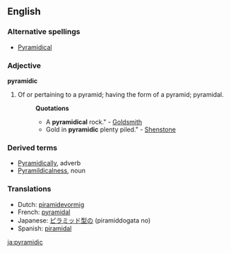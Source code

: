 ==English==

===Alternative spellings===
* [[Pyramidical]]

===Adjective===
'''pyramidic'''

# Of or pertaining to a pyramid; having the form of a pyramid; pyramidal.
#:'''Quotations'''
#:*A '''pyramidical''' rock." - [[Goldsmith]]
#:*Gold in '''pyramidic''' plenty piled." - [[Shenstone]]

===Derived terms===
*[[Pyramidically]], adverb
*[[Pyramildicalness]], noun

===Translations===
{{rfc-level|Translations at L3+ (AutoFormat would have corrected level of Derived terms)}}
*Dutch: [[piramidevormig]]
*French: [[pyramidal]]
*Japanese: [[ピラミッド型の]] (piramiddogata no)
*Spanish: [[piramidal]]

[[ja:pyramidic]]